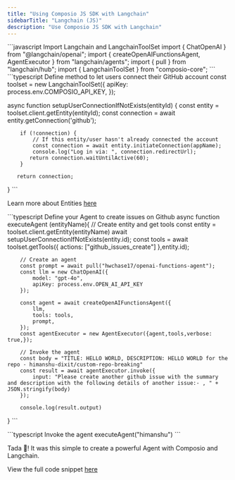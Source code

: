 ```yaml
---
title: "Using Composio JS SDK with Langchain"
sidebarTitle: "Langchain (JS)"
description: "Use Composio JS SDK with Langchain"
---
```



<Steps>
<Step title="Import Dependencies">
 <CodeGroup>
      ```javascript Import Langchain and LangchainToolSet
import { ChatOpenAI } from "@langchain/openai";
import { createOpenAIFunctionsAgent, AgentExecutor } from "langchain/agents";
import { pull } from "langchain/hub";
import { LangchainToolSet } from "composio-core";
      ```
    </CodeGroup>
</Step>
<Step title="Define method to let users connect their GitHub account">

 <CodeGroup>
      ```typescript  Define method to let users connect their GitHub account
const toolset = new LangchainToolSet({ apiKey: process.env.COMPOSIO_API_KEY, });

async function setupUserConnectionIfNotExists(entityId) {
        const entity = toolset.client.getEntity(entityId);
        const connection = await entity.getConnection('github');

        if (!connection) {
            // If this entity/user hasn't already connected the account
            const connection = await entity.initiateConnection(appName);
            console.log("Log in via: ", connection.redirectUrl);
           return connection.waitUntilActive(60);
        }

       return connection;
}
      ```
    </CodeGroup>

Learn more about Entities [here](../../patterns/Auth/connected_account)
</Step>

<Step title="Setup Agent with Langchain">

<CodeGroup>
      ```typescript Define your Agent to create issues on Github
async function executeAgent (entityName){
        // Create entity and get tools
        const entity = toolset.client.getEntity(entityName)
        await setupUserConnectionIfNotExists(entity.id);
        const tools = await toolset.getTools({ actions: ["github_issues_create"] },entity.id);

        // Create an agent
        const prompt = await pull("hwchase17/openai-functions-agent");
        const llm = new ChatOpenAI({
            model: "gpt-4o",
            apiKey: process.env.OPEN_AI_API_KEY
        });
  
        const agent = await createOpenAIFunctionsAgent({
            llm,
            tools: tools,
            prompt,
        });
        const agentExecutor = new AgentExecutor({agent,tools,verbose: true,});

        // Invoke the agent
        const body = "TITLE: HELLO WORLD, DESCRIPTION: HELLO WORLD for the repo - himanshu-dixit/custom-repo-breaking"
        const result = await agentExecutor.invoke({
            input: "Please create another github issue with the summary and description with the following details of another issue:- , " + JSON.stringify(body)
        });

        console.log(result.output)
}
      ```
    </CodeGroup>


</Step>

<Step title="Invoke your Agent">

<CodeGroup>
      ```typescript  Invoke the agent
      executeAgent("himanshu")
      ```
    </CodeGroup>

Tada 🎉! It was this simple to create a powerful Agent with Composio and Langchain.
</Step>

<Step title="Complete code snippet">

View the full code snippet [here](https://github.com/composiohq/composio/tree/master/js/examples/langchain/sample.mjs)
</Step>
</Steps>


